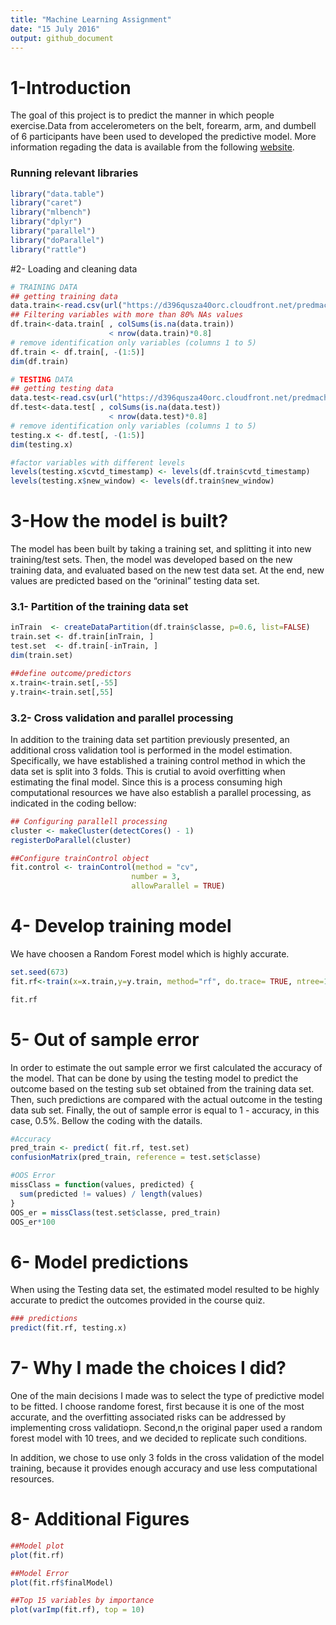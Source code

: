 ```yaml
---
title: "Machine Learning Assignment"
date: "15 July 2016"
output: github_document
---
```



# 1-Introduction
The goal of this project is to predict the manner in which people exercise.Data from accelerometers on the belt, forearm, arm, and dumbell of 6 participants have been used to developed the predictive model. More information regading the data is available from the following [website](http://groupware.les.inf.puc-rio.br/har).


### Running relevant libraries
```r

library("data.table")
library("caret")
library("mlbench")
library("dplyr")
library("parallel")
library("doParallel")
library("rattle")

```

#2- Loading and cleaning data
```r

# TRAINING DATA
## getting training data
data.train<-read.csv(url("https://d396qusza40orc.cloudfront.net/predmachlearn/pml-training.csv"),na.strings = c("", "NA","#DIV/0!" ))
## Filtering variables with more than 80% NAs values
df.train<-data.train[ , colSums(is.na(data.train)) 
                      < nrow(data.train)*0.8]
# remove identification only variables (columns 1 to 5)
df.train <- df.train[, -(1:5)]
dim(df.train)

# TESTING DATA
## getting testing data
data.test<-read.csv(url("https://d396qusza40orc.cloudfront.net/predmachlearn/pml-testing.csv"))
df.test<-data.test[ , colSums(is.na(data.test)) 
                      < nrow(data.test)*0.8]
# remove identification only variables (columns 1 to 5)
testing.x <- df.test[, -(1:5)]
dim(testing.x)

#factor variables with different levels
levels(testing.x$cvtd_timestamp) <- levels(df.train$cvtd_timestamp)
levels(testing.x$new_window) <- levels(df.train$new_window)

```

# 3-How the model is built?
The model has been built by taking a training set, and splitting it into new training/test sets. Then, the model was developed based on the new training data, and evaluated based on the new test data set. At the end, new values are predicted based on the "orininal" testing data set.

### 3.1- Partition of the training data set 
```r

inTrain  <- createDataPartition(df.train$classe, p=0.6, list=FALSE)
train.set <- df.train[inTrain, ]
test.set  <- df.train[-inTrain, ]
dim(train.set)

##define outcome/predictors
x.train<-train.set[,-55]
y.train<-train.set[,55]

```

### 3.2- Cross validation and parallel processing
In addition to the training data set partition previously presented, an additional cross validation tool is performed in the model estimation. Specifically, we have established a training control method in which the data set is split into 3 folds. This is crutial to avoid overfitting when estimating the final model. Since this is a process consuming high computational resources we have also establish a parallel processing, as indicated in the coding bellow:

```r

## Configuring parallell processing
cluster <- makeCluster(detectCores() - 1)
registerDoParallel(cluster)

##Configure trainControl object
fit.control <- trainControl(method = "cv",
                           number = 3,
                           allowParallel = TRUE)
```

# 4- Develop training model
We have choosen a Random Forest model which is highly accurate. 
```r
set.seed(673)
fit.rf<-train(x=x.train,y=y.train, method="rf", do.trace= TRUE, ntree=10, prox=TRUE,  trControl = fit.control)

fit.rf
```


# 5- Out of sample error
In order to estimate the out sample error we first calculated the accuracy of the model. That can be done by using the testing model to predict the outcome based on the testing sub set obtained from the training data set. Then, such predictions are compared with the actual outcome in the testing data sub set. Finally, the out of sample error is equal to 1 - accuracy, in this case, 0.5%. Bellow the coding with the datails. 
```r
#Accuracy
pred_train <- predict( fit.rf, test.set)
confusionMatrix(pred_train, reference = test.set$classe)

#OOS Error
missClass = function(values, predicted) {
  sum(predicted != values) / length(values)
}
OOS_er = missClass(test.set$classe, pred_train)
OOS_er*100

```


# 6- Model predictions
When using the Testing data set, the estimated model resulted to be highly accurate to predict the outcomes provided in the course quiz. 
```r

### predictions
predict(fit.rf, testing.x)
```


# 7- Why I made the choices I did?
One of the main decisions I made was to select the type of predictive model to be fitted. I choose randome forest, first because it is one of the most accurate, and the overfitting associated risks can be addressed by implementing cross validatiopn. Second,n the original paper used a random forest model with 10 trees, and we decided to replicate such conditions. 

In addition, we chose to use only 3 folds in the cross validation of the model training, because it provides enough accuracy and use less computational resources.  

# 8- Additional Figures
```r

##Model plot
plot(fit.rf)

##Model Error
plot(fit.rf$finalModel)

##Top 15 variables by importance
plot(varImp(fit.rf), top = 10)
```

